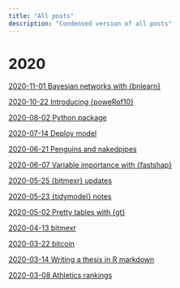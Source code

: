 ```yaml
---
title: "All posts"
description: "Condensed version of all posts"
---
```


# 2020

[2020-11-01 Bayesian networks with {bnlearn}](_posts/2020-11-01-bayesian-networks-with-bnlearn/bayesian-networks-with-bnlearn.html)

[2020-10-22 Introducing {poweRof10}](_posts/2020-10-22-introducing-powerof10/introducing-powerof10.html)

[2020-08-02 Python package](_posts/2020-08-02-python-package/python-package.html)

[2020-07-14 Deploy model](_posts/2020-07-14-deploy-model/deploy-model.html)

[2020-06-21 Penguins and nakedpipes](_posts/2020-06-21-penguins-and-nakedpipes/penguins-and-nakedpipes.html)

[2020-06-07 Variable importance with {fastshap}](_posts/2020-06-07-variable-inportance-with-fastshap/variable-inportance-with-fastshap.html)

[2020-05-25 {bitmexr} updates](_posts/2020-05-25-bitmexr-updates/bitmexr-updates.html)

[2020-05-23 {tidymodel} notes](_posts/2020-05-23-tidymodel-notes/tidymodel-notes.html)

[2020-05-02 Pretty tables with {gt}](_posts/2020-05-02-pretty-tables-with-gt/pretty-tables-with-gt.html)

[2020-04-13 bitmexr](_posts/2020-04-13-bitmexr/bitmexr.html)

[2020-03-22 bitcoin](_posts/2020-03-22-bitcoin/bitcoin.html)

[2020-03-14 Writing a thesis in R markdown](_posts/2020-03-14-writing-a-thesis-in-r-markdown/writing-a-thesis-in-r-markdown.html)

[2020-03-08 Athletics rankings](_posts/2020-03-08-athletics-rankings/athletics-rankings.html)



